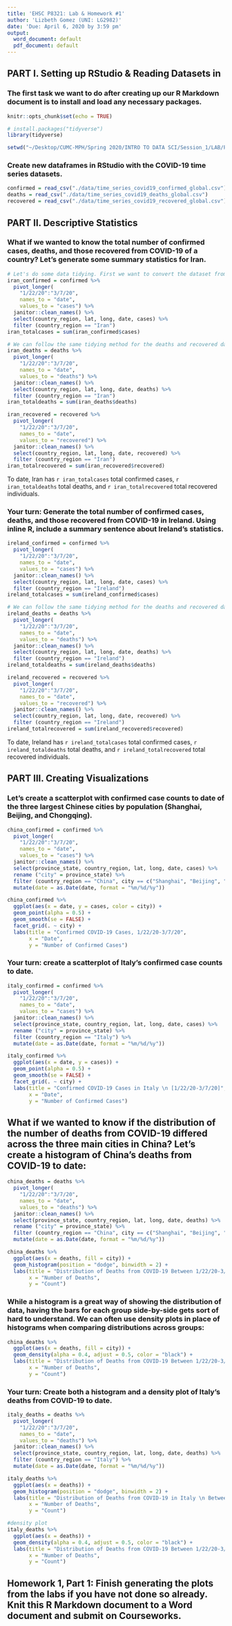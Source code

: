 ```yaml
---
title: 'EHSC P8321: Lab & Homework #1'
author: 'Lizbeth Gomez (UNI: LG2982)'
date: 'Due: April 6, 2020 by 3:59 pm'
output:
  word_document: default
  pdf_document: default
---
```


## PART I. Setting up RStudio & Reading Datasets in
### The first task we want to do after creating up our R Markdown document is to install and load any necessary packages.
```r
knitr::opts_chunk$set(echo = TRUE)

# install.packages("tidyverse")
library(tidyverse)

setwd("~/Desktop/CUMC-MPH/Spring 2020/INTRO TO DATA SCI/Session_1/LAB/P8321_LB1_PT1")
```


### Create new dataframes in RStudio with the COVID-19 time series datasets.
```r
confirmed = read_csv("./data/time_series_covid19_confirmed_global.csv")
deaths = read_csv("./data/time_series_covid19_deaths_global.csv")
recovered = read_csv("./data/time_series_covid19_recovered_global.csv")
```



## PART II. Descriptive Statistics
### What if we wanted to know the total number of confirmed cases, deaths, and those recovered from COVID-19 of a country? Let's generate some summary statistics for Iran.
```r
# Let's do some data tidying. First we want to convert the dataset from wide-to-long format using the pivot_longer function. We can use the janitor::clean_names() function to change the variable names into RStudio-friendly names. Next, we want to select only the variables of interest. Last, we can filter the dataset for cases in Iran only.
iran_confirmed = confirmed %>%
  pivot_longer(
    "1/22/20":"3/7/20",
    names_to = "date",
    values_to = "cases") %>%
  janitor::clean_names() %>% 
  select(country_region, lat, long, date, cases) %>% 
  filter (country_region == "Iran") 
iran_totalcases = sum(iran_confirmed$cases)

# We can follow the same tidying method for the deaths and recovered datasets.
iran_deaths = deaths %>%
  pivot_longer(
    "1/22/20":"3/7/20",
    names_to = "date",
    values_to = "deaths") %>%
  janitor::clean_names() %>% 
  select(country_region, lat, long, date, deaths) %>% 
  filter (country_region == "Iran")
iran_totaldeaths = sum(iran_deaths$deaths)

iran_recovered = recovered %>%
  pivot_longer(
    "1/22/20":"3/7/20",
    names_to = "date",
    values_to = "recovered") %>%
  janitor::clean_names() %>% 
  select(country_region, lat, long, date, recovered) %>% 
  filter (country_region == "Iran")
iran_totalrecovered = sum(iran_recovered$recovered)
```
To date, Iran has `r iran_totalcases` total confirmed cases, `r iran_totaldeaths` total deaths, and `r iran_totalrecovered` total recovered individuals.


### Your turn: Generate the total number of confirmed cases, deaths, and those recovered from COVID-19 in Ireland. Using inline R, include a summary sentence about Ireland's statistics.
```r

ireland_confirmed = confirmed %>%
  pivot_longer(
    "1/22/20":"3/7/20",
    names_to = "date",
    values_to = "cases") %>%
  janitor::clean_names() %>% 
  select(country_region, lat, long, date, cases) %>% 
  filter (country_region == "Ireland") 
ireland_totalcases = sum(ireland_confirmed$cases)

# We can follow the same tidying method for the deaths and recovered datasets.
ireland_deaths = deaths %>%
  pivot_longer(
    "1/22/20":"3/7/20",
    names_to = "date",
    values_to = "deaths") %>%
  janitor::clean_names() %>% 
  select(country_region, lat, long, date, deaths) %>% 
  filter (country_region == "Ireland")
ireland_totaldeaths = sum(ireland_deaths$deaths)

ireland_recovered = recovered %>%
  pivot_longer(
    "1/22/20":"3/7/20",
    names_to = "date",
    values_to = "recovered") %>%
  janitor::clean_names() %>% 
  select(country_region, lat, long, date, recovered) %>% 
  filter (country_region == "Ireland")
ireland_totalrecovered = sum(ireland_recovered$recovered)
```
To date, Ireland has `r ireland_totalcases` total confirmed cases, `r ireland_totaldeaths` total deaths, and `r ireland_totalrecovered` total recovered individuals.


## PART III. Creating Visualizations
### Let's create a scatterplot with confirmed case counts to date of the three largest Chinese cities by population (Shanghai, Beijing, and Chongqing).
```r
china_confirmed = confirmed %>%
  pivot_longer(
    "1/22/20":"3/7/20",
    names_to = "date",
    values_to = "cases") %>%
  janitor::clean_names() %>% 
  select(province_state, country_region, lat, long, date, cases) %>% 
  rename ("city" = province_state) %>% 
  filter (country_region == "China", city == c("Shanghai", "Beijing", "Chongqing")) %>% 
  mutate(date = as.Date(date, format = "%m/%d/%y"))

china_confirmed %>% 
  ggplot(aes(x = date, y = cases, color = city)) + 
  geom_point(alpha = 0.5) +
  geom_smooth(se = FALSE) +
  facet_grid(. ~ city) +
  labs(title = "Confirmed COVID-19 Cases, 1/22/20-3/7/20",
       x = "Date",
       y = "Number of Confirmed Cases")
```


### Your turn: create a scatterplot of Italy's confirmed case counts to date.
```r
italy_confirmed = confirmed %>%
  pivot_longer(
    "1/22/20":"3/7/20",
    names_to = "date",
    values_to = "cases") %>%
  janitor::clean_names() %>% 
  select(province_state, country_region, lat, long, date, cases) %>% 
  rename ("city" = province_state) %>% 
  filter (country_region == "Italy") %>% 
  mutate(date = as.Date(date, format = "%m/%d/%y"))

italy_confirmed %>% 
  ggplot(aes(x = date, y = cases)) + 
  geom_point(alpha = 0.5) +
  geom_smooth(se = FALSE) +
  facet_grid(. ~ city) +
  labs(title = "Confirmed COVID-19 Cases in Italy \n [1/22/20-3/7/20]",
       x = "Date",
       y = "Number of Confirmed Cases")
```


## What if we wanted to know if the distribution of the number of deaths from COVID-19 differed across the three main cities in China? Let's create a histogram of China's deaths from COVID-19 to date:
```r
china_deaths = deaths %>%
  pivot_longer(
    "1/22/20":"3/7/20",
    names_to = "date",
    values_to = "deaths") %>%
  janitor::clean_names() %>% 
  select(province_state, country_region, lat, long, date, deaths) %>% 
  rename ("city" = province_state) %>% 
  filter (country_region == "China", city == c("Shanghai", "Beijing", "Chongqing")) %>% 
  mutate(date = as.Date(date, format = "%m/%d/%y"))

china_deaths %>% 
  ggplot(aes(x = deaths, fill = city)) + 
  geom_histogram(position = "dodge", binwidth = 2) +
  labs(title = "Distribution of Deaths from COVID-19 Between 1/22/20-3/7/20",
       x = "Number of Deaths",
       y = "Count")
```


### While a histogram is a great way of showing the distribution of data, having the bars for each group side-by-side gets sort of hard to understand. We can often use density plots in place of histograms when comparing distributions across groups:
```r
china_deaths %>% 
  ggplot(aes(x = deaths, fill = city)) + 
  geom_density(alpha = 0.4, adjust = 0.5, color = "black") +
  labs(title = "Distribution of Deaths from COVID-19 Between 1/22/20-3/7/20",
       x = "Number of Deaths",
       y = "Count")
```


### Your turn: Create both a histogram and a density plot of Italy's deaths from COVID-19 to date.
```r

italy_deaths = deaths %>%
  pivot_longer(
    "1/22/20":"3/7/20",
    names_to = "date",
    values_to = "deaths") %>%
  janitor::clean_names() %>% 
  select(province_state, country_region, lat, long, date, deaths) %>% 
  filter (country_region == "Italy") %>% 
  mutate(date = as.Date(date, format = "%m/%d/%y"))

italy_deaths %>% 
  ggplot(aes(x = deaths)) + 
  geom_histogram(position = "dodge", binwidth = 2) +
  labs(title = "Distribution of Deaths from COVID-19 in Italy \n Between 1/22/20-3/7/20",
       x = "Number of Deaths",
       y = "Count")

#density plot
italy_deaths %>% 
  ggplot(aes(x = deaths)) + 
  geom_density(alpha = 0.4, adjust = 0.5, color = "black") +
  labs(title = "Distribution of Deaths from COVID-19 Between 1/22/20-3/7/20",
       x = "Number of Deaths",
       y = "Count")

```



## Homework 1, Part 1: Finish generating the plots from the labs if you have not done so already. Knit this R Markdown document to a Word document and submit on Courseworks.
